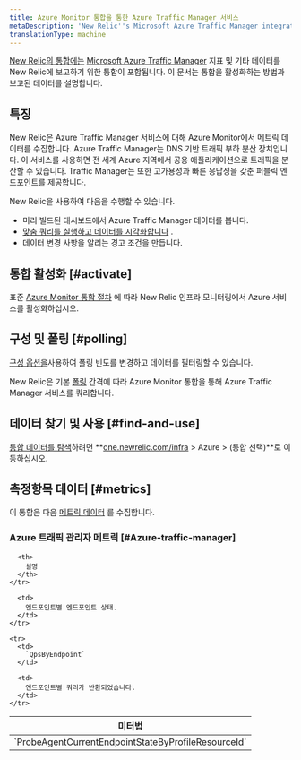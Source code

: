 ```yaml
---
title: Azure Monitor 통합을 통한 Azure Traffic Manager 서비스
metaDescription: 'New Relic''s Microsoft Azure Traffic Manager integration: what data it reports and how to enable it.'
translationType: machine
---
```


[New Relic의 통합에는](/docs/infrastructure/integrations-getting-started/getting-started/introduction-infrastructure-integrations) [Microsoft Azure Traffic Manager](https://learn.microsoft.com/en-us/azure/traffic-manager) 지표 및 기타 데이터를 New Relic에 보고하기 위한 통합이 포함됩니다. 이 문서는 통합을 활성화하는 방법과 보고된 데이터를 설명합니다.

## 특징

New Relic은 Azure Traffic Manager 서비스에 대해 Azure Monitor에서 메트릭 데이터를 수집합니다. Azure Traffic Manager는 DNS 기반 트래픽 부하 분산 장치입니다. 이 서비스를 사용하면 전 세계 Azure 지역에서 공용 애플리케이션으로 트래픽을 분산할 수 있습니다. Traffic Manager는 또한 고가용성과 빠른 응답성을 갖춘 퍼블릭 엔드포인트를 제공합니다.

New Relic을 사용하여 다음을 수행할 수 있습니다.

* 미리 빌드된 대시보드에서 Azure Traffic Manager 데이터를 봅니다.
* [맞춤 쿼리를 실행하고 데이터를 시각화합니다](/docs/infrastructure/integrations-getting-started/getting-started/use-integration-data-new-relic-insights) .
* 데이터 변경 사항을 알리는 경고 조건을 만듭니다.

## 통합 활성화 [#activate]

표준 [Azure Monitor 통합 절차](/docs/infrastructure/microsoft-azure-integrations/azure-integrations-list/azure-monitor) 에 따라 New Relic 인프라 모니터링에서 Azure 서비스를 활성화하십시오.

## 구성 및 폴링 [#polling]

[구성 옵션을](/docs/infrastructure/microsoft-azure-integrations/azure-integrations-list/azure-monitor/#settings)사용하여 폴링 빈도를 변경하고 데이터를 필터링할 수 있습니다.

New Relic은 기본 [폴링](/docs/infrastructure/microsoft-azure-integrations/azure-integrations-list/azure-monitor/#settings) 간격에 따라 Azure Monitor 통합을 통해 Azure Traffic Manager 서비스를 쿼리합니다.

## 데이터 찾기 및 사용 [#find-and-use]

[통합 데이터를 탐색](/docs/infrastructure/integrations/find-use-infrastructure-integration-data)하려면 **[one.newrelic.com/infra](https://one.newrelic.com/infra) > Azure > (통합 선택)**로 이동하십시오.

## 측정항목 데이터 [#metrics]

이 통합은 다음 [메트릭 데이터](/docs/infrastructure/integrations-getting-started/getting-started/understand-integration-data-data-types#metric) 를 수집합니다.

### Azure 트래픽 관리자 메트릭 [#Azure-traffic-manager]

<table>
  <thead>
    <tr>
      <th style={{ width: "300px" }}>
        미터법
      </th>

      <th>
        설명
      </th>
    </tr>
  </thead>

  <tbody>
    <tr>
      <td>
        `ProbeAgentCurrentEndpointStateByProfileResourceId`
      </td>

      <td>
        엔드포인트별 엔드포인트 상태.
      </td>
    </tr>

    <tr>
      <td>
        `QpsByEndpoint`
      </td>

      <td>
        엔드포인트별 쿼리가 반환되었습니다.
      </td>
    </tr>
  </tbody>
</table>